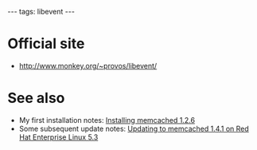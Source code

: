 ---
tags: libevent
---
= Official site =

* http://www.monkey.org/~provos/libevent/

= See also =

* My first installation notes: [[Installing memcached 1.2.6]]
* Some subsequent update notes: [[Updating to memcached 1.4.1 on Red Hat Enterprise Linux 5.3]]
